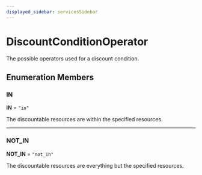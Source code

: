 ```yaml
---
displayed_sidebar: servicesSidebar
---
```



# DiscountConditionOperator

The possible operators used for a discount condition.

## Enumeration Members

### IN

 **IN** = ``"in"``

The discountable resources are within the specified resources.

___

### NOT\_IN

 **NOT\_IN** = ``"not_in"``

The discountable resources are everything but the specified resources.
